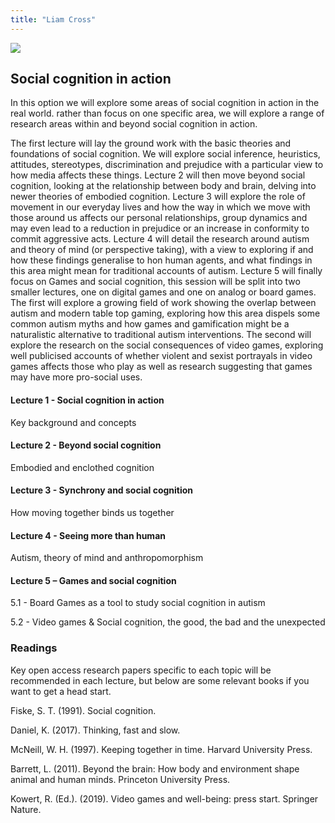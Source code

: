 ```yaml
---
title: "Liam Cross"
---
```


![](images/L1010285.jpg)

## Social cognition in action

In this option we will explore some areas of social cognition in action in the real world. rather than focus on one specific area, we will explore a range of research areas within and beyond social cognition in action.

The first lecture will lay the ground work with the basic theories and foundations of social cognition. We will explore social inference, heuristics, attitudes, stereotypes, discrimination and prejudice with a particular view to how media affects these things. Lecture 2 will then move beyond social cognition, looking at the relationship between body and brain, delving into newer theories of embodied cognition. Lecture 3 will explore the role of movement in our everyday lives and how the way in which we move with those around us affects our personal relationships, group dynamics and may even lead to a reduction in prejudice or an increase in conformity to commit aggressive acts. Lecture 4 will detail the research around autism and theory of mind (or perspective taking), with a view to exploring if and how these findings generalise to hon human agents, and what findings in this area might mean for traditional accounts of autism. Lecture 5 will finally focus on Games and social cognition, this session will be split into two smaller lectures, one on digital games and one on analog or board games. The first will explore a growing field of work showing the overlap between autism and modern table top gaming, exploring how this area dispels some common autism myths and how games and gamification might be a naturalistic alternative to traditional autism interventions. The second will explore the research on the social consequences of video games, exploring well publicised accounts of whether violent and sexist portrayals in video games affects those who play as well as research suggesting that games may have more pro-social uses.

#### Lecture 1 - Social cognition in action

Key background and concepts

#### Lecture 2 - Beyond social cognition 

Embodied and enclothed cognition

#### Lecture 3 - Synchrony and social cognition 

How moving together binds us together

#### Lecture 4 - Seeing more than human 

Autism, theory of mind and anthropomorphism

#### Lecture 5 -- Games and social cognition 

5.1 - Board Games as a tool to study social cognition in autism

5.2 - Video games & Social cognition, the good, the bad and the unexpected

### Readings

Key open access research papers specific to each topic will be recommended in each lecture, but below are some relevant books if you want to get a head start.

Fiske, S. T. (1991). Social cognition.

Daniel, K. (2017). Thinking, fast and slow.

McNeill, W. H. (1997). Keeping together in time. Harvard University Press.

Barrett, L. (2011). Beyond the brain: How body and environment shape animal and human minds. Princeton University Press.

Kowert, R. (Ed.). (2019). Video games and well-being: press start. Springer Nature.
